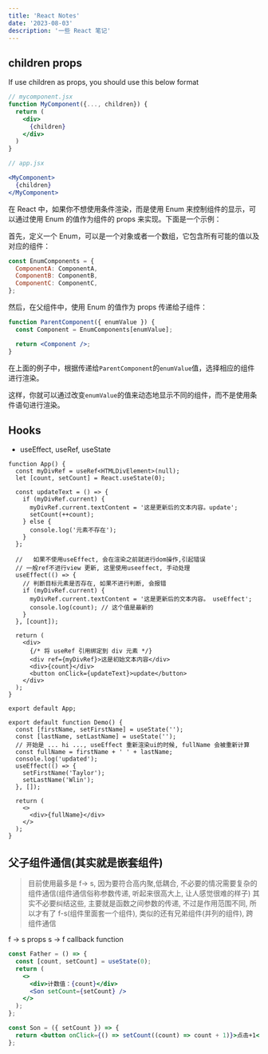 ```yaml
---
title: 'React Notes'
date: '2023-08-03'
description: '一些 React 笔记'
---
```


## children props

If use children as props, you should use this below format

```jsx
// mycomponent.jsx
function MyComponent({..., children}) {
  return (
    <div>
      {children}
    </div>
  )
}

// app.jsx

<MyComponent>
  {children}
</MyComponent>
```

在 React <Icon icon="skill-icons:react-dark" /> 中，如果你不想使用条件渲染，而是使用 Enum 来控制组件的显示，可以通过使用 Enum 的值作为组件的 props 来实现。下面是一个示例：

首先，定义一个 Enum，可以是一个对象或者一个数组，它包含所有可能的值以及对应的组件：

```jsx
const EnumComponents = {
  ComponentA: ComponentA,
  ComponentB: ComponentB,
  ComponentC: ComponentC,
};
```

然后，在父组件中，使用 Enum 的值作为 props 传递给子组件：

```jsx
function ParentComponent({ enumValue }) {
  const Component = EnumComponents[enumValue];

  return <Component />;
}
```

在上面的例子中，根据传递给`ParentComponent`的`enumValue`值，选择相应的组件进行渲染。

这样，你就可以通过改变`enumValue`的值来动态地显示不同的组件，而不是使用条件语句进行渲染。

## Hooks

- useEffect, useRef, useState

```ref.tsx
function App() {
  const myDivRef = useRef<HTMLDivElement>(null);
  let [count, setCount] = React.useState(0);

  const updateText = () => {
    if (myDivRef.current) {
      myDivRef.current.textContent = '这是更新后的文本内容。update';
      setCount(++count);
    } else {
      console.log('元素不存在');
    }
  };

  //   如果不使用useEffect, 会在渲染之前就进行dom操作,引起错误
  // 一般ref不进行view 更新, 这里使用useeffect, 手动处理
  useEffect(() => {
    // 判断目标元素是否存在, 如果不进行判断, 会报错
    if (myDivRef.current) {
      myDivRef.current.textContent = '这是更新后的文本内容。 useEffect';
      console.log(count); // 这个值是最新的
    }
  }, [count]);

  return (
    <div>
      {/* 将 useRef 引用绑定到 div 元素 */}
      <div ref={myDivRef}>这是初始文本内容</div>
      <div>{count}</div>
      <button onClick={updateText}>update</button>
    </div>
  );
}

export default App;
```

```useEffect.tsx
export default function Demo() {
  const [firstName, setFirstName] = useState('');
  const [lastName, setLastName] = useState('');
  // 开始是 ... hi ..., useEffect 重新渲染ui的时候, fullName 会被重新计算
  const fullName = firstName + ' ' + lastName;
  console.log('updated');
  useEffect(() => {
    setFirstName('Taylor');
    setLastName('Wlin');
  }, []);

  return (
    <>
      <div>{fullName}</div>
    </>
  );
}
```

## 父子组件通信(其实就是嵌套组件)

> 目前使用最多是 f-> s, 因为要符合高内聚,低耦合, 不必要的情况需要复杂的组件通信(组件通信俗称参数传递, 听起来很高大上, 让人感觉很难的样子)
> 其实不必要纠结这些, 主要就是函数之间参数的传递, 不过是作用范围不同, 所以才有了 f-s(组件里面套一个组件), 类似的还有兄弟组件(并列的组件), 跨组件通信

f -> s props
s -> f callback function

```jsx
const Father = () => {
  const [count, setCount] = useState(0);
  return (
    <>
      <div>计数值：{count}</div>
      <Son setCount={setCount} />
    </>
  );
};

const Son = ({ setCount }) => {
  return <button onClick={() => setCount((count) => count + 1)}>点击+1</button>;
};
```
